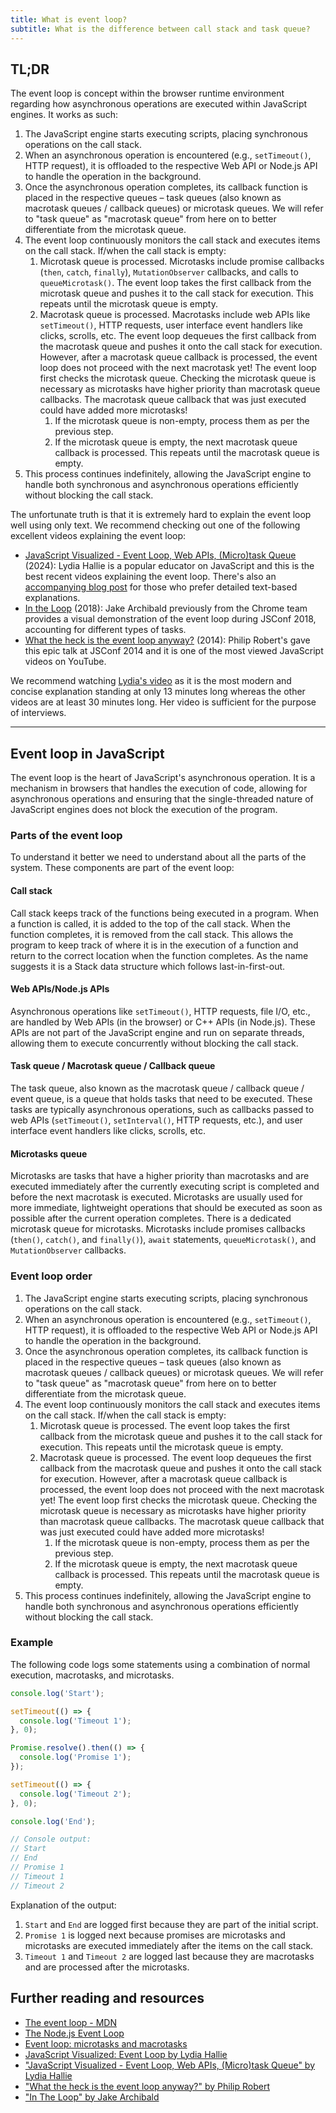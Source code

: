 ```yaml
---
title: What is event loop?
subtitle: What is the difference between call stack and task queue?
---
```


## TL;DR

The event loop is concept within the browser runtime environment regarding how asynchronous operations are executed within JavaScript engines. It works as such:

1. The JavaScript engine starts executing scripts, placing synchronous operations on the call stack.
2. When an asynchronous operation is encountered (e.g., `setTimeout()`, HTTP request), it is offloaded to the respective Web API or Node.js API to handle the operation in the background.
3. Once the asynchronous operation completes, its callback function is placed in the respective queues – task queues (also known as macrotask queues / callback queues) or microtask queues. We will refer to "task queue" as "macrotask queue" from here on to better differentiate from the microtask queue.
4. The event loop continuously monitors the call stack and executes items on the call stack. If/when the call stack is empty:
   1. Microtask queue is processed. Microtasks include promise callbacks (`then`, `catch`, `finally`), `MutationObserver` callbacks, and calls to `queueMicrotask()`. The event loop takes the first callback from the microtask queue and pushes it to the call stack for execution. This repeats until the microtask queue is empty.
   2. Macrotask queue is processed. Macrotasks include web APIs like `setTimeout()`, HTTP requests, user interface event handlers like clicks, scrolls, etc. The event loop dequeues the first callback from the macrotask queue and pushes it onto the call stack for execution. However, after a macrotask queue callback is processed, the event loop does not proceed with the next macrotask yet! The event loop first checks the microtask queue. Checking the microtask queue is necessary as microtasks have higher priority than macrotask queue callbacks. The macrotask queue callback that was just executed could have added more microtasks!
      1. If the microtask queue is non-empty, process them as per the previous step.
      2. If the microtask queue is empty, the next macrotask queue callback is processed. This repeats until the macrotask queue is empty.
5. This process continues indefinitely, allowing the JavaScript engine to handle both synchronous and asynchronous operations efficiently without blocking the call stack.

The unfortunate truth is that it is extremely hard to explain the event loop well using only text. We recommend checking out one of the following excellent videos explaining the event loop:

- [JavaScript Visualized - Event Loop, Web APIs, (Micro)task Queue](https://www.youtube.com/watch?v=eiC58R16hb8) (2024): Lydia Hallie is a popular educator on JavaScript and this is the best recent videos explaining the event loop. There's also an [accompanying blog post](https://www.lydiahallie.com/blog/event-loop) for those who prefer detailed text-based explanations.
- [In the Loop](https://www.youtube.com/watch?v=cCOL7MC4Pl0) (2018): Jake Archibald previously from the Chrome team provides a visual demonstration of the event loop during JSConf 2018, accounting for different types of tasks.
- [What the heck is the event loop anyway?](https://www.youtube.com/watch?v=8aGhZQkoFbQ) (2014): Philip Robert's gave this epic talk at JSConf 2014 and it is one of the most viewed JavaScript videos on YouTube.

We recommend watching [Lydia's video](https://www.youtube.com/watch?v=eiC58R16hb8) as it is the most modern and concise explanation standing at only 13 minutes long whereas the other videos are at least 30 minutes long. Her video is sufficient for the purpose of interviews.

---

## Event loop in JavaScript

The event loop is the heart of JavaScript's asynchronous operation. It is a mechanism in browsers that handles the execution of code, allowing for asynchronous operations and ensuring that the single-threaded nature of JavaScript engines does not block the execution of the program.

### Parts of the event loop

To understand it better we need to understand about all the parts of the system. These components are part of the event loop:

#### Call stack

Call stack keeps track of the functions being executed in a program. When a function is called, it is added to the top of the call stack. When the function completes, it is removed from the call stack. This allows the program to keep track of where it is in the execution of a function and return to the correct location when the function completes. As the name suggests it is a Stack data structure which follows last-in-first-out.

#### Web APIs/Node.js APIs

Asynchronous operations like `setTimeout()`, HTTP requests, file I/O, etc., are handled by Web APIs (in the browser) or C++ APIs (in Node.js). These APIs are not part of the JavaScript engine and run on separate threads, allowing them to execute concurrently without blocking the call stack.

#### Task queue / Macrotask queue / Callback queue

The task queue, also known as the macrotask queue / callback queue / event queue, is a queue that holds tasks that need to be executed. These tasks are typically asynchronous operations, such as callbacks passed to web APIs (`setTimeout()`, `setInterval()`, HTTP requests, etc.), and user interface event handlers like clicks, scrolls, etc.

#### Microtasks queue

Microtasks are tasks that have a higher priority than macrotasks and are executed immediately after the currently executing script is completed and before the next macrotask is executed. Microtasks are usually used for more immediate, lightweight operations that should be executed as soon as possible after the current operation completes. There is a dedicated microtask queue for microtasks. Microtasks include promises callbacks (`then()`, `catch()`, and `finally()`), `await` statements, `queueMicrotask()`, and `MutationObserver` callbacks.

### Event loop order

1. The JavaScript engine starts executing scripts, placing synchronous operations on the call stack.
2. When an asynchronous operation is encountered (e.g., `setTimeout()`, HTTP request), it is offloaded to the respective Web API or Node.js API to handle the operation in the background.
3. Once the asynchronous operation completes, its callback function is placed in the respective queues – task queues (also known as macrotask queues / callback queues) or microtask queues. We will refer to "task queue" as "macrotask queue" from here on to better differentiate from the microtask queue.
4. The event loop continuously monitors the call stack and executes items on the call stack. If/when the call stack is empty:
   1. Microtask queue is processed. The event loop takes the first callback from the microtask queue and pushes it to the call stack for execution. This repeats until the microtask queue is empty.
   2. Macrotask queue is processed. The event loop dequeues the first callback from the macrotask queue and pushes it onto the call stack for execution. However, after a macrotask queue callback is processed, the event loop does not proceed with the next macrotask yet! The event loop first checks the microtask queue. Checking the microtask queue is necessary as microtasks have higher priority than macrotask queue callbacks. The macrotask queue callback that was just executed could have added more microtasks!
      1. If the microtask queue is non-empty, process them as per the previous step.
      2. If the microtask queue is empty, the next macrotask queue callback is processed. This repeats until the macrotask queue is empty.
5. This process continues indefinitely, allowing the JavaScript engine to handle both synchronous and asynchronous operations efficiently without blocking the call stack.

### Example

The following code logs some statements using a combination of normal execution, macrotasks, and microtasks.

```js
console.log('Start');

setTimeout(() => {
  console.log('Timeout 1');
}, 0);

Promise.resolve().then(() => {
  console.log('Promise 1');
});

setTimeout(() => {
  console.log('Timeout 2');
}, 0);

console.log('End');

// Console output:
// Start
// End
// Promise 1
// Timeout 1
// Timeout 2
```

Explanation of the output:

1. `Start` and `End` are logged first because they are part of the initial script.
1. `Promise 1` is logged next because promises are microtasks and microtasks are executed immediately after the items on the call stack.
1. `Timeout 1` and `Timeout 2` are logged last because they are macrotasks and are processed after the microtasks.

## Further reading and resources

- [The event loop - MDN](https://developer.mozilla.org/en-US/docs/Web/JavaScript/Event_loop)
- [The Node.js Event Loop](https://nodejs.org/en/learn/asynchronous-work/event-loop-timers-and-nexttick)
- [Event loop: microtasks and macrotasks](https://javascript.info/event-loop)
- [JavaScript Visualized: Event Loop by Lydia Hallie](https://dev.to/lydiahallie/javascript-visualized-event-loop-3dif)
- ["JavaScript Visualized - Event Loop, Web APIs, (Micro)task Queue" by Lydia Hallie](https://www.lydiahallie.com/blog/event-loop)
- ["What the heck is the event loop anyway?" by Philip Robert](https://2014.jsconf.eu/speakers/philip-roberts-what-the-heck-is-the-event-loop-anyway.html)
- ["In The Loop" by Jake Archibald](https://www.youtube.com/watch?v=cCOL7MC4Pl0)
